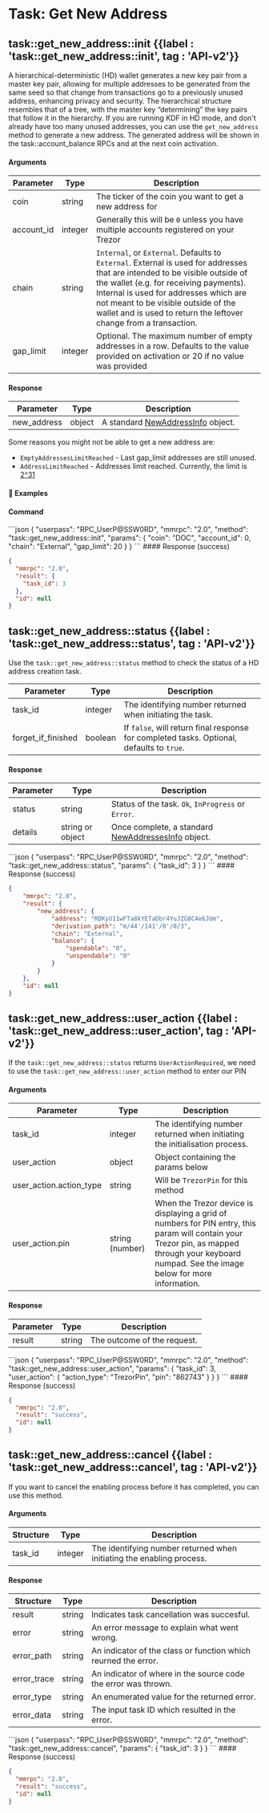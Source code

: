 
# Task: Get New Address

## task::get\_new\_address::init  {{label : 'task::get_new_address::init', tag : 'API-v2'}}

A hierarchical-deterministic (HD) wallet generates a new key pair from a master key pair, allowing for multiple addresses to be generated from the same seed so that change from transactions go to a previously unused address, enhancing privacy and security.
The hierarchical structure resembles that of a tree, with the master key “determining” the key pairs that follow it in the hierarchy. If you are running KDF in HD mode, and don't already have too many unused addresses, you can use the `get_new_address` method to generate a new address. The generated address will be shown in the task::account\_balance RPCs and at the next coin activation.

#### Arguments

| Parameter   | Type    | Description                                                                                                                                                                                                                                                                                                                 |
| ----------- | ------- | --------------------------------------------------------------------------------------------------------------------------------------------------------------------------------------------------------------------------------------------------------------------------------------------------------------------------- |
| coin        | string  | The ticker of the coin you want to get a new address for                                                                                                                                                                                                                                                                    |
| account\_id | integer | Generally this will be `0` unless you have multiple accounts registered on your Trezor                                                                                                                                                                                                                                      |
| chain       | string  | `Internal`, or `External`. Defaults to `External`. External is used for addresses that are intended to be visible outside of the wallet (e.g. for receiving payments). Internal is used for addresses which are not meant to be visible outside of the wallet and is used to return the leftover change from a transaction. |
| gap\_limit  | integer | Optional. The maximum number of empty addresses in a row. Defaults to the value provided on activation or 20 if no value was provided                                                                                                                                                                                       |

#### Response

| Parameter    | Type   | Description                                                                                                |
| ------------ | ------ | ---------------------------------------------------------------------------------------------------------- |
| new\_address | object | A standard [NewAddressInfo](/komodo-defi-framework/api/common_structures/wallet/#new-address-info) object. |

Some reasons you might not be able to get a new address are:

*   `EmptyAddressesLimitReached` - Last gap\_limit addresses are still unused.
*   `AddressLimitReached` - Addresses limit reached. Currently, the limit is [2^31](https://www.wolframalpha.com/input?i=2%5E%2832%29)

#### 📌 Examples

#### Command

<CodeGroup title="task::get_new_address::init" tag="POST" label="task::get_new_address::init" mm2MethodDecorate="true">
  ```json
  {
    "userpass": "RPC_UserP@SSW0RD",
    "mmrpc": "2.0",
    "method": "task::get_new_address::init",
    "params": {
      "coin": "DOC",
      "account_id": 0,
      "chain": "External",
      "gap_limit": 20
    }
  }
  ```
</CodeGroup>

<CollapsibleSection expandedText="Hide Response" collapsedText="Show Response">
  #### Response (success)

  ```json
  {
    "mmrpc": "2.0",
    "result": {
      "task_id": 3
    },
    "id": null
  }
  ```
</CollapsibleSection>

## task::get\_new\_address::status   {{label : 'task::get_new_address::status', tag : 'API-v2'}}

Use the `task::get_new_address::status` method to check the status of a HD address creation task.

| Parameter            | Type    | Description                                                                               |
| -------------------- | ------- | ----------------------------------------------------------------------------------------- |
| task\_id             | integer | The identifying number returned when initiating the task.                                 |
| forget\_if\_finished | boolean | If `false`, will return final response for completed tasks. Optional, defaults to `true`. |

#### Response

| Parameter | Type             | Description                                                                                                                 |
| --------- | ---------------- | --------------------------------------------------------------------------------------------------------------------------- |
| status    | string           | Status of the task. `Ok`, `InProgress` or `Error`.                                                                          |
| details   | string or object | Once complete, a standard [NewAddressesInfo](/komodo-defi-framework/api/common_structures/wallet/#new-address-info) object. |

<CodeGroup title="task::get_new_address::status" tag="POST" label="task::get_new_address::status" mm2MethodDecorate="true">
  ```json
  {
    "userpass": "RPC_UserP@SSW0RD",
    "mmrpc": "2.0",
    "method": "task::get_new_address::status",
    "params": {
      "task_id": 3
    }
  }
  ```
</CodeGroup>

<CollapsibleSection expandedText="Hide Response" collapsedText="Show Response">
  #### Response (success)

  ```json
  {
      "mmrpc": "2.0",
      "result": {
          "new_address": {
              "address": "RDKyU11wFTa8kYETaDbr4YuJZG8C4e6JUm",
              "derivation_path": "m/44'/141'/0'/0/3",
              "chain": "External",
              "balance": {
                  "spendable": "0",
                  "unspendable": "0"
              }
          }
      },
      "id": null
  }
  ```
</CollapsibleSection>

## task::get\_new\_address::user\_action   {{label : 'task::get_new_address::user_action', tag : 'API-v2'}}

If the `task::get_new_address::status` returns `UserActionRequired`, we need to use the `task::get_new_address::user_action` method to enter our PIN

#### Arguments

| Parameter                 | Type            | Description                                                                                                                                                                                      |
| ------------------------- | --------------- | ------------------------------------------------------------------------------------------------------------------------------------------------------------------------------------------------ |
| task\_id                  | integer         | The identifying number returned when initiating the initialisation process.                                                                                                                      |
| user\_action              | object          | Object containing the params below                                                                                                                                                               |
| user\_action.action\_type | string          | Will be `TrezorPin` for this method                                                                                                                                                              |
| user\_action.pin          | string (number) | When the Trezor device is displaying a grid of numbers for PIN entry, this param will contain your Trezor pin, as mapped through your keyboard numpad. See the image below for more information. |

<OptimizedImage src={trezorpin} classNaming="w-full" alt="Trezor Pin" />

#### Response

| Parameter | Type   | Description                 |
| --------- | ------ | --------------------------- |
| result    | string | The outcome of the request. |

<CodeGroup title="task::get_new_address::user_action" tag="POST" label="task::get_new_address::user_action" mm2MethodDecorate="true">
  ```json
  {
    "userpass": "RPC_UserP@SSW0RD",
    "mmrpc": "2.0",
    "method": "task::get_new_address::user_action",
    "params": {
      "task_id": 3,
      "user_action": {
        "action_type": "TrezorPin",
        "pin": "862743"
      }
    }
  }
  ```
</CodeGroup>

<CollapsibleSection expandedText="Hide Response" collapsedText="Show Response">
  #### Response (success)

  ```json
  {
    "mmrpc": "2.0",
    "result": "success",
    "id": null
  }
  ```
</CollapsibleSection>

## task::get\_new\_address::cancel   {{label : 'task::get_new_address::cancel', tag : 'API-v2'}}

If you want to cancel the enabling process before it has completed, you can use this method.

#### Arguments

| Structure | Type    | Description                                                           |
| --------- | ------- | --------------------------------------------------------------------- |
| task\_id  | integer | The identifying number returned when initiating the enabling process. |

#### Response

| Structure    | Type   | Description                                                    |
| ------------ | ------ | -------------------------------------------------------------- |
| result       | string | Indicates task cancellation was succesful.                     |
| error        | string | An error message to explain what went wrong.                   |
| error\_path  | string | An indicator of the class or function which reurned the error. |
| error\_trace | string | An indicator of where in the source code the error was thrown. |
| error\_type  | string | An enumerated value for the returned error.                    |
| error\_data  | string | The input task ID which resulted in the error.                 |

<CodeGroup title="task::get_new_address::cancel" tag="POST" label="task::get_new_address::cancel" mm2MethodDecorate="true">
  ```json
  {
    "userpass": "RPC_UserP@SSW0RD",
    "mmrpc": "2.0",
    "method": "task::get_new_address::cancel",
    "params": {
      "task_id": 3
    }
  }
  ```
</CodeGroup>

<CollapsibleSection expandedText="Hide Response" collapsedText="Show Response">
  #### Response (success)

  ```json
  {
    "mmrpc": "2.0",
    "result": "success",
    "id": null
  }
  ```
</CollapsibleSection>
